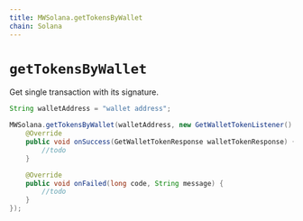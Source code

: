 ```yaml
---
title: MWSolana.getTokensByWallet
chain: Solana
---
```


# `getTokensByWallet`
Get single transaction with its signature.

```java
String walletAddress = "wallet address";

MWSolana.getTokensByWallet(walletAddress, new GetWalletTokenListener() {
    @Override
    public void onSuccess(GetWalletTokenResponse walletTokenResponse) {
        //todo
    }

    @Override
    public void onFailed(long code, String message) {
        //todo
    }
});
```
